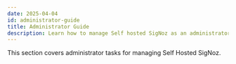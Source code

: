 ```yaml
---
date: 2025-04-04
id: administrator-guide
title: Administrator Guide
description: Learn how to manage Self hosted SigNoz as an administrator
---
```


This section covers administrator tasks for managing Self Hosted SigNoz.

<DocCardContainer>

<DocCard
    title="🔄 Migration Guides"
    description="Instructions for migrating SigNoz across versions"
    href="/docs/operate/migration"
/>

<DocCard
    title="💾 ClickHouse"
    description="Manage and configure ClickHouse database"
    href="/docs/operate/clickhouse"
/>

<DocCard
    title="🔧 OpenTelemetry Operator Usage"
    description="Learn how to use the OpenTelemetry Operator"
    href="/docs/tutorial/opentelemetry-operator-usage"
/>

<DocCard
    title="🔒 TLS Setup"
    description="Secure SigNoz in Kubernetes using Ingress-NGINX and Cert-Manager"
    href="/docs/tutorial/setting-up-tls-for-signoz"
/>

<DocCard
    title="⏱️ Retention Period"
    description="Configure data retention settings"
    href="/docs/userguide/retention-period"
/>

<DocCard
    title="♾️ Infinite Retention with AWS S3"
    description="Set up infinite data retention using AWS S3"
    href="/docs/tutorial/infinite-retention-aws-s3"
/>

<DocCard
    title="🔑 S3 IAM Role Integration"
    description="Configure S3 Integration With AWS IAM role in EKS"
    href="/docs/tutorial/s3-integration-iam-role-eks"
/>

<DocCard
    title="☁️ OCI Bucket Integration"
    description="Set up OCI Bucket Cold Storage Integration"
    href="/docs/tutorial/oci-bucket-cold-storage-integration"
/>

<DocCard
    title="🌐 CORS Configuration"
    description="Configure CORS in OTLP HTTP Receiver"
    href="/docs/userguide/otlp-http-enable-cors"
/>

<DocCard
    title="⚙️ Configuration"
    description="General SigNoz configuration settings"
    href="/docs/operate/configuration"
/>

<DocCard
    title="🔑 Reset Admin Password"
    description="Instructions for resetting the admin password"
    href="/docs/operate/reset-admin-password"
/>

</DocCardContainer>
